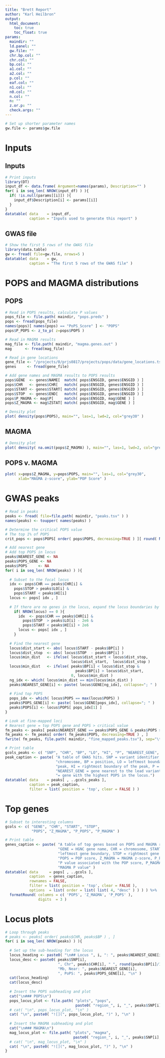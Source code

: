 ```yaml
---
title: "Brett Report"
author: "Karl Heilbron"
output: 
  html_document:
    toc: true
    toc_float: true
params:
  maindir: ""
  ld.panel: ""
  gw.file: ""
  chr.bp.col: ""
  chr.col: ""
  bp.col: ""
  a1.col: ""
  a2.col: ""
  p.col: ""
  eaf.col: ""
  n1.col: ""
  n0.col: ""
  n.col: ""
  n: ""
  z.or.p: ""
  check.args: ""
---
```


```r
# Set up shorter parameter names
gw.file <- params$gw.file
```

# Inputs {.tabset .tabset-pills}
## Inputs
```r

# Print inputs
library(DT)
input_df <- data.frame( Argument=names(params), Description="" )
for( i in seq_len( NROW(input_df) ) ){
  if( !is.null(params[[i]]) ){
    input_df$Description[i] <- params[[i]]
  }
}
datatable( data    = input_df,
           caption = "Inputs used to generate this report" )
```

## GWAS file
```r

# Show the first 5 rows of the GWAS file
library(data.table)
gw <- fread( file=gw.file, nrows=5 )
datatable( data    = gw, 
           caption = "The first 5 rows of the GWAS file" )
```

# POPS and MAGMA distributions {.tabset .tabset-pills}
## POPS
```r

# Read in POPS results, calculate P values
pops_file <- file.path( maindir, "pops.preds" )
pops <- fread(pops_file)
names(pops)[ names(pops) == "PoPS_Score" ] <- "POPS"
pops$P_POPS <- z_to_p( z=pops$POPS )

# Read in MAGMA results
mag_file <- file.path( maindir, "magma.genes.out" )
mag      <- fread(mag_file)

# Read in gene locations
gene_file <- "/projects/0/prjs0817/projects/pops/data/gene_locations.tsv"
genes     <- fread(gene_file)

# Add gene names and MAGMA results to POPS results
pops$GENE  <- genes$NAME[  match( pops$ENSGID, genes$ENSGID ) ]
pops$CHR   <- genes$CHR[   match( pops$ENSGID, genes$ENSGID ) ]
pops$START <- genes$START[ match( pops$ENSGID, genes$ENSGID ) ]
pops$STOP  <- genes$END[   match( pops$ENSGID, genes$ENSGID ) ]
pops$P_MAGMA <- mag$P[     match( pops$ENSGID, mag$GENE ) ]
pops$Z_MAGMA <- mag$ZSTAT[ match( pops$ENSGID, mag$GENE ) ]

# Density plot  
plot( density(pops$POPS), main="", las=1, lwd=2, col="grey30" )
```

## MAGMA
```r

# Density plot
plot( density( na.omit(pops$Z_MAGMA) ), main="", las=1, lwd=2, col="grey30" )
```

## POPS v. MAGMA
```r
plot( x=pops$Z_MAGMA, y=pops$POPS, main="", las=1, col="grey30",
      xlab="MAGMA z-score", ylab="POP Score" )
```

# GWAS peaks
```r

# Read in peaks
peaks <- fread( file=file.path( maindir, "peaks.tsv" ) )
names(peaks) <- toupper( names(peaks) )

# Determine the critical POPS value
# The top 1% of POPS
crit_pops <- pops$POPS[ order( pops$POPS, decreasing=TRUE ) ][ round( NROW(pops)/100 ) ]

# Add nearest gene
# Add top POPS in locus
peaks$NEAREST_GENE <- NA
peaks$POPS_GENE <- NA
peaks$POPS     <- NA
for( i in seq_len( NROW(peaks) ) ){
  
  # Subset to the focal locus
  idx <- pops$CHR == peaks$CHR[i] & 
    pops$STOP > peaks$LO[i] &
    pops$START < peaks$HI[i]
  locus <- pops[ idx , ]
  
  # If there are no genes in the locus, expand the locus boundaries by +/- 2Mb
    if( NROW(locus) == 0 ){
      idx  <- pops$CHR == peaks$CHR[i] & 
        pops$STOP  > peaks$LO[i] - 2e6 &
        pops$START < peaks$HI[i] + 2e6
      locus <- pops[ idx , ]
    }
    
  # Find the nearest gene
  locus$dist_start <- abs( locus$START - peaks$BP[i] )
  locus$dist_stop  <- abs( locus$STOP  - peaks$BP[i] )
  locus$min_dist   <- ifelse( locus$dist_start < locus$dist_stop,
                              locus$dist_start,  locus$dist_stop )
  locus$min_dist   <- ifelse( peaks$BP[i] < locus$dist_stop & 
                                peaks$BP[i] > locus$dist_start,
                              0, locus$min_dist )
  ng_idx <- which( locus$min_dist == min(locus$min_dist) )
  peaks$NEAREST_GENE[i] <- paste( locus$GENE[ng_idx], collapse="; " )
  
  # Find top POPS
  pops_idx <- which( locus$POPS == max(locus$POPS) )
  peaks$POPS_GENE[i] <- paste( locus$GENE[pops_idx], collapse="; " )
  peaks$POPS[i] <- locus$POPS[ pops_idx[1] ]
}

# Look at fine-mapped loci 
# Nearest gene = top POPS gene and POPS > critical value
fm_peaks <- peaks[ peaks$NEAREST_GENE == peaks$POPS_GENE & peaks$POPS > crit_pops , c(-1,-4,-5) ]
fm_peaks <- fm_peaks[ order( fm_peaks$POPS, decreasing=TRUE ) , ]
fwrite( fm_peaks, file.path( maindir, "fine_mapped_peaks.tsv"), sep="\t" )

# Print table
gcols_peaks <- c( "SNP", "CHR", "BP", "LO", "HI", "P", "NEAREST_GENE", "POPS_GENE" )
peak_caption <- paste( "A table of GWAS hits. SNP = variant identifier, CHR =",
                       "chromosome, BP = position, LO = leftmost boundary of the",
                       "peak, HI = rightmost boundary of the peak, P = P value,",
                       "NEAREST_GENE = gene nearest to the lead variant, POPS_GENE",
                       "= gene with the highest POPS in the locus.")
datatable( data    = peaks[ , ..gcols_peaks ], 
           caption = peak_caption,
           filter = list( position = 'top', clear = FALSE ) )
```

# Top genes
```r

# Subset to interesting columns
gcols <- c( "GENE", "CHR", "START", "STOP", 
            "POPS", "Z_MAGMA", "P_POPS", "P_MAGMA" )

# Print table
genes_caption <- paste( "A table of top genes based on POPS and MAGMA results.",
                        "GENE = HGNC gene name, CHR = chromosome, START =",
                        "leftmost gene boundary, STOP = rightmost gene boundary,",
                        "POPS = POP score, Z_MAGMA = MAGMA z-score, P_POPS =",
                        "P value associated with the POP score, P_MAGMA =",
                        "MAGMA P value" )
datatable( data     = pops[ , ..gcols ],
           caption  = genes_caption,
           rownames = FALSE,
           filter = list( position = 'top', clear = FALSE ),
           options  = list( order = list( list( 4, "desc" ) ) ) ) %>%
  formatRound( columns = c( 'POPS', 'Z_MAGMA', 'P_POPS' ), 
               digits  = 3 )
```

# Locus plots
```r

# Loop through peaks
# peaks <- peaks[ order( peaks$CHR, peaks$BP ) , ]
for( i in seq_len( NROW(peaks) ) ){
  
  # Set up the sub-heading for the locus
  locus_heading <- paste0( "\n## Locus ", i, ": ", peaks$NEAREST_GENE[i], " {.tabset .tabset-pills}\n")
  locus_desc <- paste0( peaks$SNP[i], 
                        ", Chr", peaks$CHR[i], " ", round(peaks$BP[i]/1e6), 
                        "Mb, Near: ", peaks$NEAREST_GENE[i], 
                        ", PoPS: ", peaks$POPS_GENE[i], "\n" )
  cat(locus_heading)
  cat(locus_desc)
  
  # Insert the POPS subheading and plot
  cat("\n### POPS\n")
  pops_locus_plot <- file.path( "plots", "pops", 
                                paste0( "region_", i, "_", peaks$SNP[i], ".jpg" ) )
  # cat( "\n", pops_locus_plot, "\n" )
  cat( "\n", paste0( "![](", pops_locus_plot, ")" ), "\n" )
  
  # Insert the MAGMA subheading and plot
  cat("\n### MAGMA\n")
  mag_locus_plot <- file.path( "plots", "magma", 
                               paste0( "region_", i, "_", peaks$SNP[i], ".jpg" ) )
  # cat( "\n", mag_locus_plot, "\n" )
  cat( "\n", paste0( "![](", mag_locus_plot, ")" ), "\n" )
}
```




